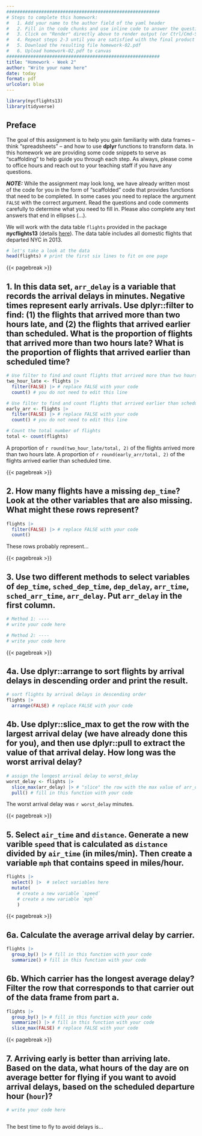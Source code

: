 ```yaml
---
#########################################################
# Steps to complete this homework:
#   1. Add your name to the author field of the yaml header
#   2. Fill in the code chunks and use inline code to answer the questions 
#   3. Click on "Render" directly above to render output (or Ctrl/Cmd-Shift-K)
#   4. Repeat steps 2-3 until you are satisfied with the final product
#   5. Download the resulting file homework-02.pdf
#   6. Upload homework-02.pdf to canvas
#########################################################
title: "Homework - Week 2"
author: "Write your name here"
date: today
format: pdf
urlcolor: blue
---
```


```r
library(nycflights13)
library(tidyverse)
```

## Preface

The goal of this assignment is to help you gain familiarity with data frames -- think "spreadsheets" -- and how to use **dplyr** functions to transform data. In this homework we are providing some code snippets to serve as "scaffolding" to help guide you through each step. As always, please come to office hours and reach out to your teaching staff if you have any questions.

***NOTE:*** While the assignment may look long, we have already written most of the code for you in the form of "scaffolded" code that provides functions that need to be completed. In some cases you need to replace the argument `FALSE` with the correct argument. Read the questions and code comments carefully to determine what you need to fill in. Please also complete any text answers that end in ellipses (...).

We will work with the data table `flights` provided in the package **nycflights13** (details [here](https://github.com/tidyverse/nycflights13)). The data table includes all domestic flights that departed NYC in 2013.

``` r
# let's take a look at the data
head(flights) # print the first six lines to fit on one page
```

<!--- Please leave the code above unchanged. Questions start from here. --->

{{< pagebreak >}}

## 1. In this data set, `arr_delay` is a variable that records the arrival delays in minutes. Negative times represent early arrivals. Use dplyr::filter to find: (1) the flights that arrived more than two hours late, and (2) the flights that arrived earlier than scheduled. What is the proportion of flights that arrived more than two hours late? What is the proportion of flights that arrived earlier than scheduled time?
<!-- Tip: Flights that arrived two hours late are those whose arrival delay is larger than 120 minutes. Flights that arrived earlier are those whose arrival delay is negative. -->
```r
# Use filter to find and count flights that arrived more than two hours late
two_hour_late <- flights |>
  filter(FALSE) |> # replace FALSE with your code
  count() # you do not need to edit this line

# Use filter to find and count flights that arrived earlier than scheduled
early_arr <- flights |>  
  filter(FALSE) |> # replace FALSE with your code
  count() # you do not need to edit this line

# Count the total number of flights
total <- count(flights)  

```
A proportion of `r round(two_hour_late/total, 2)` of the flights arrived more than two hours late. A proportion of `r round(early_arr/total, 2)` of the flights arrived earlier than scheduled time.


{{< pagebreak >}}

## 2. How many flights have a missing `dep_time`? Look at the other variables that are also missing. What might these rows represent?
<!-- Tip: is.na() can help you find the missing values. Try to combine dplyr::filter with is.na(). The function count() will then count up the number of rows that meet that condition. -->
``` r
flights |>
  filter(FALSE) |> # replace FALSE with your code
  count()
```
These rows probably represent...


{{< pagebreak >}}

## 3. Use two different methods to select variables of `dep_time`, `sched_dep_time`, `dep_delay`, `arr_time`, `sched_arr_time`, `arr_delay`. Put `arr_delay` in the first column.
<!-- Tip: Use dplyr::select to select variables. Here are a few options: 
(1) List variable names that you want to choose;
(2) Use dplyr::contains to choose variables that contain a certain string; 
(3) Use dplyr::starts_with or dplyr::ends_with to choose variables that start with or end with certain strings;
(4) Use column numbers to index variables.
You can also use dplyr::relocate to reorder columns.
-->
``` r
# Method 1: ----
# write your code here

# Method 2: ----
# write your code here
```


{{< pagebreak >}}

## 4a. Use dplyr::arrange to sort flights by arrival delays in descending order and print the result.
``` r
# sort flights by arrival delays in descending order
flights |>
  arrange(FALSE) # replace FALSE with your code
```


## 4b. Use dplyr::slice_max to get the row with the largest arrival delay (we have already done this for you), and then use dplyr::pull to extract the value of that arrival delay. How long was the worst arrival delay?
<!-- Tip: The function pull() below allows us to get the value of the worst delay time as a number on its own (technically a numeric vector of length 1) rather than as a data frame. We just need to tell pull() the name of the column we want to pull out of the data frame. This facilitates presenting the number in text using inline code as we did below. -->
``` r
# assign the longest arrival delay to worst_delay
worst_delay <- flights |>
  slice_max(arr_delay) |> # "slice" the row with the max value of arr_delay
  pull() # fill in this function with your code
```
The worst arrival delay was `r worst_delay` minutes.


{{< pagebreak >}}

## 5. Select `air_time` and `distance`. Generate a new varible `speed` that is calculated as `distance` divided by `air_time` (in miles/min). Then create a variable `mph` that contains speed in miles/hour.
``` r
flights |>
  select() |>  # select variables here
  mutate(
    # create a new variable `speed`
    # create a new variable `mph`
    )
```


{{< pagebreak >}}

## 6a. Calculate the average arrival delay by carrier.
<!-- Tip: Combine dplyr::group_by and dplyr::summarize to find the average arrival delay by carrier. Be careful! There are missing values in arr_delay. You want to ignore these missing values when calculating the mean. To do so, you can use mean(_____, na.rm = TRUE). 
Note: dplyr::summarize and dplyr::summarise are synonyms, so you can use whichever you are most comfortable with.-->
``` r
flights |>
  group_by() |> # fill in this function with your code
  summarize() # fill in this function with your code
```

## 6b. Which carrier has the longest average delay? Filter the row that corresponds to that carrier out of the data frame from part a.
<!-- Tip: As we saw in question 4, we can use dplyr::slice_max(X) to filter the row that contains the maximum value of a variable X. -->
``` r
flights |>
  group_by() |> # fill in this function with your code
  summarize() |> # fill in this function with your code
  slice_max(FALSE) # replace FALSE with your code
```


{{< pagebreak >}}

## 7. Arriving early is better than arriving late. Based on the data, what hours of the day are on average better for flying if you want to avoid arrival delays, based on the scheduled departure hour (`hour`)?
<!-- Tip: Compute the average delay for each hour, and sort the data according to average delay (with the shortest delays on top and longest delays at the bottom). Print the result, and then finish the sentence below with a summary of which hours are best for avoiding delays (on average). -->
``` r
# write your code here



```
The best time to fly to avoid delays is...
